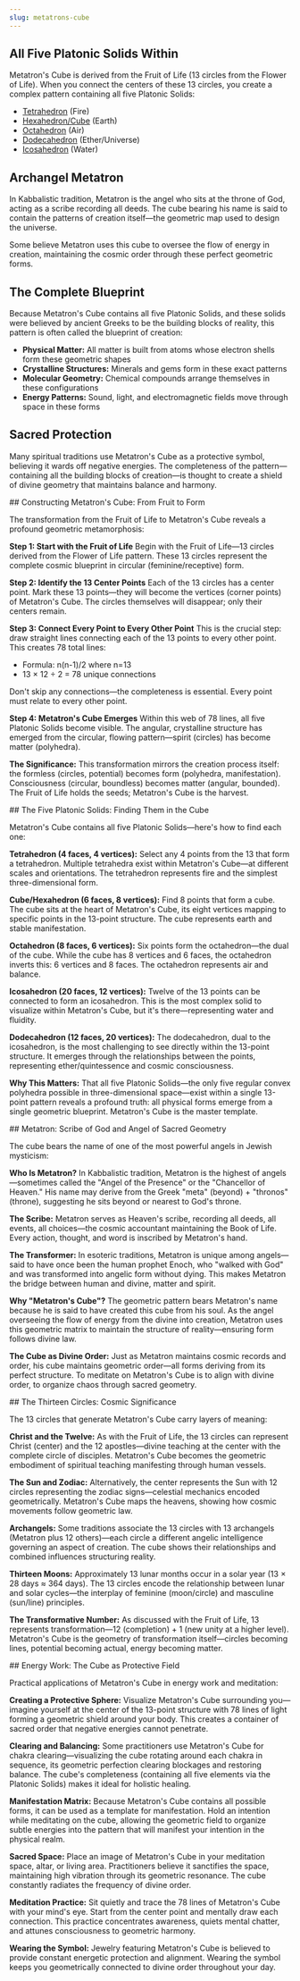 ```yaml
---
slug: metatrons-cube
---
```


<Section title="All Five Platonic Solids Within">

## All Five Platonic Solids Within

Metatron's Cube is derived from the Fruit of Life (13 circles from the Flower of Life). When you connect the centers of these 13 circles, you create a complex pattern containing all five Platonic Solids:

- [Tetrahedron](/platonic-solids/tetrahedron) (Fire)
- [Hexahedron/Cube](/platonic-solids/hexahedron) (Earth)
- [Octahedron](/platonic-solids/octahedron) (Air)
- [Dodecahedron](/platonic-solids/dodecahedron) (Ether/Universe)
- [Icosahedron](/platonic-solids/icosahedron) (Water)

</Section>

<Section title="Archangel Metatron">

## Archangel Metatron

In Kabbalistic tradition, Metatron is the angel who sits at the throne of God, acting as a scribe recording all deeds. The cube bearing his name is said to contain the patterns of creation itself—the geometric map used to design the universe.

Some believe Metatron uses this cube to oversee the flow of energy in creation, maintaining the cosmic order through these perfect geometric forms.

</Section>

<Section title="The Complete Blueprint">

## The Complete Blueprint

Because Metatron's Cube contains all five Platonic Solids, and these solids were believed by ancient Greeks to be the building blocks of reality, this pattern is often called the blueprint of creation:

- **Physical Matter:** All matter is built from atoms whose electron shells form these geometric shapes
- **Crystalline Structures:** Minerals and gems form in these exact patterns
- **Molecular Geometry:** Chemical compounds arrange themselves in these configurations
- **Energy Patterns:** Sound, light, and electromagnetic fields move through space in these forms

</Section>

<Section title="Sacred Protection">

## Sacred Protection

Many spiritual traditions use Metatron's Cube as a protective symbol, believing it wards off negative energies. The completeness of the pattern—containing all the building blocks of creation—is thought to create a shield of divine geometry that maintains balance and harmony.

</Section>

<Section>
## Constructing Metatron's Cube: From Fruit to Form

The transformation from the Fruit of Life to Metatron's Cube reveals a profound geometric metamorphosis:

**Step 1: Start with the Fruit of Life**
Begin with the Fruit of Life—13 circles derived from the Flower of Life pattern. These 13 circles represent the complete cosmic blueprint in circular (feminine/receptive) form.

**Step 2: Identify the 13 Center Points**
Each of the 13 circles has a center point. Mark these 13 points—they will become the vertices (corner points) of Metatron's Cube. The circles themselves will disappear; only their centers remain.

**Step 3: Connect Every Point to Every Other Point**
This is the crucial step: draw straight lines connecting each of the 13 points to every other point. This creates 78 total lines:
- Formula: n(n-1)/2 where n=13
- 13 × 12 ÷ 2 = 78 unique connections

Don't skip any connections—the completeness is essential. Every point must relate to every other point.

**Step 4: Metatron's Cube Emerges**
Within this web of 78 lines, all five Platonic Solids become visible. The angular, crystalline structure has emerged from the circular, flowing pattern—spirit (circles) has become matter (polyhedra).

**The Significance:**
This transformation mirrors the creation process itself: the formless (circles, potential) becomes form (polyhedra, manifestation). Consciousness (circular, boundless) becomes matter (angular, bounded). The Fruit of Life holds the seeds; Metatron's Cube is the harvest.
</Section>

<Section>
## The Five Platonic Solids: Finding Them in the Cube

Metatron's Cube contains all five Platonic Solids—here's how to find each one:

**Tetrahedron (4 faces, 4 vertices):**
Select any 4 points from the 13 that form a tetrahedron. Multiple tetrahedra exist within Metatron's Cube—at different scales and orientations. The tetrahedron represents fire and the simplest three-dimensional form.

**Cube/Hexahedron (6 faces, 8 vertices):**
Find 8 points that form a cube. The cube sits at the heart of Metatron's Cube, its eight vertices mapping to specific points in the 13-point structure. The cube represents earth and stable manifestation.

**Octahedron (8 faces, 6 vertices):**
Six points form the octahedron—the dual of the cube. While the cube has 8 vertices and 6 faces, the octahedron inverts this: 6 vertices and 8 faces. The octahedron represents air and balance.

**Icosahedron (20 faces, 12 vertices):**
Twelve of the 13 points can be connected to form an icosahedron. This is the most complex solid to visualize within Metatron's Cube, but it's there—representing water and fluidity.

**Dodecahedron (12 faces, 20 vertices):**
The dodecahedron, dual to the icosahedron, is the most challenging to see directly within the 13-point structure. It emerges through the relationships between the points, representing ether/quintessence and cosmic consciousness.

**Why This Matters:**
That all five Platonic Solids—the only five regular convex polyhedra possible in three-dimensional space—exist within a single 13-point pattern reveals a profound truth: all physical forms emerge from a single geometric blueprint. Metatron's Cube is the master template.
</Section>

<Section>
## Metatron: Scribe of God and Angel of Sacred Geometry

The cube bears the name of one of the most powerful angels in Jewish mysticism:

**Who Is Metatron?**
In Kabbalistic tradition, Metatron is the highest of angels—sometimes called the "Angel of the Presence" or the "Chancellor of Heaven." His name may derive from the Greek "meta" (beyond) + "thronos" (throne), suggesting he sits beyond or nearest to God's throne.

**The Scribe:**
Metatron serves as Heaven's scribe, recording all deeds, all events, all choices—the cosmic accountant maintaining the Book of Life. Every action, thought, and word is inscribed by Metatron's hand.

**The Transformer:**
In esoteric traditions, Metatron is unique among angels—said to have once been the human prophet Enoch, who "walked with God" and was transformed into angelic form without dying. This makes Metatron the bridge between human and divine, matter and spirit.

**Why "Metatron's Cube"?**
The geometric pattern bears Metatron's name because he is said to have created this cube from his soul. As the angel overseeing the flow of energy from the divine into creation, Metatron uses this geometric matrix to maintain the structure of reality—ensuring form follows divine law.

**The Cube as Divine Order:**
Just as Metatron maintains cosmic records and order, his cube maintains geometric order—all forms deriving from its perfect structure. To meditate on Metatron's Cube is to align with divine order, to organize chaos through sacred geometry.
</Section>

<Section>
## The Thirteen Circles: Cosmic Significance

The 13 circles that generate Metatron's Cube carry layers of meaning:

**Christ and the Twelve:**
As with the Fruit of Life, the 13 circles can represent Christ (center) and the 12 apostles—divine teaching at the center with the complete circle of disciples. Metatron's Cube becomes the geometric embodiment of spiritual teaching manifesting through human vessels.

**The Sun and Zodiac:**
Alternatively, the center represents the Sun with 12 circles representing the zodiac signs—celestial mechanics encoded geometrically. Metatron's Cube maps the heavens, showing how cosmic movements follow geometric law.

**Archangels:**
Some traditions associate the 13 circles with 13 archangels (Metatron plus 12 others)—each circle a different angelic intelligence governing an aspect of creation. The cube shows their relationships and combined influences structuring reality.

**Thirteen Moons:**
Approximately 13 lunar months occur in a solar year (13 × 28 days ≈ 364 days). The 13 circles encode the relationship between lunar and solar cycles—the interplay of feminine (moon/circle) and masculine (sun/line) principles.

**The Transformative Number:**
As discussed with the Fruit of Life, 13 represents transformation—12 (completion) + 1 (new unity at a higher level). Metatron's Cube is the geometry of transformation itself—circles becoming lines, potential becoming actual, energy becoming matter.
</Section>

<Section>
## Energy Work: The Cube as Protective Field

Practical applications of Metatron's Cube in energy work and meditation:

**Creating a Protective Sphere:**
Visualize Metatron's Cube surrounding you—imagine yourself at the center of the 13-point structure with 78 lines of light forming a geometric shield around your body. This creates a container of sacred order that negative energies cannot penetrate.

**Clearing and Balancing:**
Some practitioners use Metatron's Cube for chakra clearing—visualizing the cube rotating around each chakra in sequence, its geometric perfection clearing blockages and restoring balance. The cube's completeness (containing all five elements via the Platonic Solids) makes it ideal for holistic healing.

**Manifestation Matrix:**
Because Metatron's Cube contains all possible forms, it can be used as a template for manifestation. Hold an intention while meditating on the cube, allowing the geometric field to organize subtle energies into the pattern that will manifest your intention in the physical realm.

**Sacred Space:**
Place an image of Metatron's Cube in your meditation space, altar, or living area. Practitioners believe it sanctifies the space, maintaining high vibration through its geometric resonance. The cube constantly radiates the frequency of divine order.

**Meditation Practice:**
Sit quietly and trace the 78 lines of Metatron's Cube with your mind's eye. Start from the center point and mentally draw each connection. This practice concentrates awareness, quiets mental chatter, and attunes consciousness to geometric harmony.

**Wearing the Symbol:**
Jewelry featuring Metatron's Cube is believed to provide constant energetic protection and alignment. Wearing the symbol keeps you geometrically connected to divine order throughout your day.
</Section>

<RelatedGeometries slug="metatrons-cube" />
